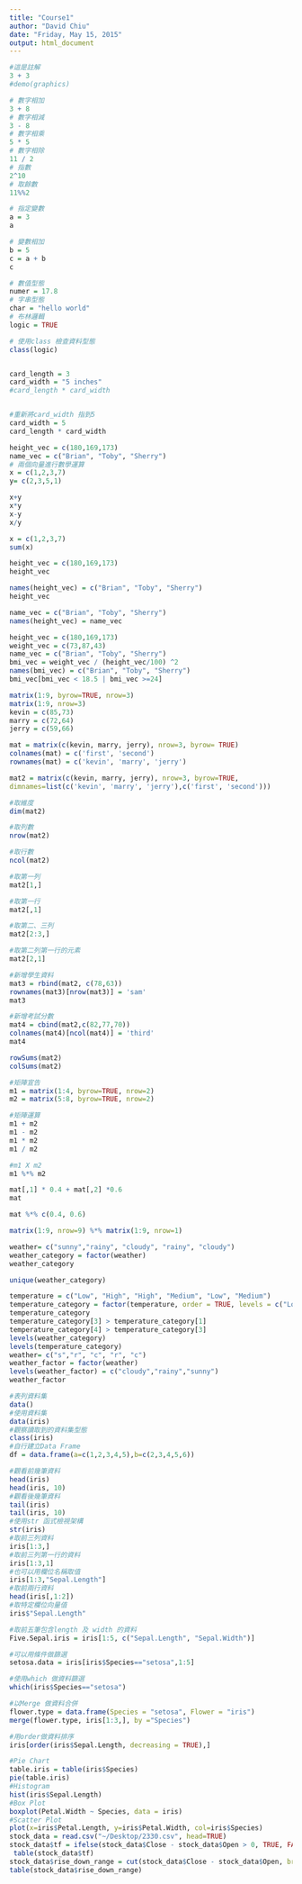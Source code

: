 ```yaml
---
title: "Course1"
author: "David Chiu"
date: "Friday, May 15, 2015"
output: html_document
---
```


```r
#這是註解
3 + 3
#demo(graphics)
```

```r
# 數字相加
3 + 8
# 數字相減
3 - 8
# 數字相乘
5 * 5
# 數字相除
11 / 2
# 指數
2^10
# 取餘數
11%%2
```

```r
# 指定變數
a = 3
a

# 變數相加
b = 5
c = a + b
c
```

```r
# 數值型態
numer = 17.8
# 字串型態
char = "hello world"
# 布林邏輯
logic = TRUE

# 使用class 檢查資料型態
class(logic)


card_length = 3
card_width = "5 inches"
#card_length * card_width


#重新將card_width 指到5
card_width = 5
card_length * card_width
```
```r

height_vec = c(180,169,173)
name_vec = c("Brian", "Toby", "Sherry")
# 兩個向量進行數學運算
x = c(1,2,3,7) 
y= c(2,3,5,1)

x+y 
x*y
x-y 
x/y

x = c(1,2,3,7) 
sum(x)

height_vec = c(180,169,173)
height_vec

names(height_vec) = c("Brian", "Toby", "Sherry")
height_vec

name_vec = c("Brian", "Toby", "Sherry")
names(height_vec) = name_vec


```

```r
height_vec = c(180,169,173)
weight_vec = c(73,87,43)
name_vec = c("Brian", "Toby", "Sherry")
bmi_vec = weight_vec / (height_vec/100) ^2
names(bmi_vec) = c("Brian", "Toby", "Sherry")
bmi_vec[bmi_vec < 18.5 | bmi_vec >=24]
```

```r
matrix(1:9, byrow=TRUE, nrow=3)
matrix(1:9, nrow=3)
kevin = c(85,73)
marry = c(72,64)
jerry = c(59,66)

mat = matrix(c(kevin, marry, jerry), nrow=3, byrow= TRUE)
colnames(mat) = c('first', 'second')
rownames(mat) = c('kevin', 'marry', 'jerry')

mat2 = matrix(c(kevin, marry, jerry), nrow=3, byrow=TRUE, 
dimnames=list(c('kevin', 'marry', 'jerry'),c('first', 'second')))

#取維度
dim(mat2)

#取列數
nrow(mat2)

#取行數
ncol(mat2)

#取第一列
mat2[1,] 

#取第一行
mat2[,1]

#取第二、三列
mat2[2:3,]

#取第二列第一行的元素
mat2[2,1]

#新增學生資料
mat3 = rbind(mat2, c(78,63))
rownames(mat3)[nrow(mat3)] = 'sam'
mat3

#新增考試分數
mat4 = cbind(mat2,c(82,77,70))
colnames(mat4)[ncol(mat4)] = 'third'
mat4

rowSums(mat2)
colSums(mat2)

#矩陣宣告
m1 = matrix(1:4, byrow=TRUE, nrow=2)
m2 = matrix(5:8, byrow=TRUE, nrow=2)

#矩陣運算
m1 + m2
m1 - m2
m1 * m2
m1 / m2

#m1 X m2 
m1 %*% m2

mat[,1] * 0.4 + mat[,2] *0.6
mat

mat %*% c(0.4, 0.6)

matrix(1:9, nrow=9) %*% matrix(1:9, nrow=1)
```
```r
weather= c("sunny","rainy", "cloudy", "rainy", "cloudy")
weather_category = factor(weather)
weather_category

unique(weather_category)

temperature = c("Low", "High", "High", "Medium", "Low", "Medium")
temperature_category = factor(temperature, order = TRUE, levels = c("Low", "Medium", "High"))
temperature_category
temperature_category[3] > temperature_category[1]
temperature_category[4] > temperature_category[3]
levels(weather_category)
levels(temperature_category)
weather= c("s","r", "c", "r", "c")
weather_factor = factor(weather)
levels(weather_factor) = c("cloudy","rainy","sunny")
weather_factor

```

```r
#表列資料集
data()
#使用資料集
data(iris)
#觀察讀取到的資料集型態
class(iris)
#自行建立Data Frame
df = data.frame(a=c(1,2,3,4,5),b=c(2,3,4,5,6))

#觀看前幾筆資料
head(iris)
head(iris, 10)
#觀看後幾筆資料
tail(iris)
tail(iris, 10)
#使用str 函式檢視架構
str(iris)
#取前三列資料
iris[1:3,]
#取前三列第一行的資料
iris[1:3,1]
#也可以用欄位名稱取值
iris[1:3,"Sepal.Length"]
#取前兩行資料
head(iris[,1:2])
#取特定欄位向量值
iris$"Sepal.Length"

#取前五筆包含length 及 width 的資料
Five.Sepal.iris = iris[1:5, c("Sepal.Length", "Sepal.Width")]

#可以用條件做篩選
setosa.data = iris[iris$Species=="setosa",1:5]

#使用which 做資料篩選
which(iris$Species=="setosa")

#以Merge 做資料合併
flower.type = data.frame(Species = "setosa", Flower = "iris")
merge(flower.type, iris[1:3,], by ="Species")

#用order做資料排序
iris[order(iris$Sepal.Length, decreasing = TRUE),]

#Pie Chart
table.iris = table(iris$Species)
pie(table.iris)
#Histogram
hist(iris$Sepal.Length)
#Box Plot
boxplot(Petal.Width ~ Species, data = iris)
#Scatter Plot
plot(x=iris$Petal.Length, y=iris$Petal.Width, col=iris$Species)
stock_data = read.csv("~/Desktop/2330.csv", head=TRUE)
stock_data$tf = ifelse(stock_data$Close - stock_data$Open > 0, TRUE, FALSE)
 table(stock_data$tf)
stock_data$rise_down_range = cut(stock_data$Close - stock_data$Open, breaks=quantile(stock_data$Close - stock_data$Open))
table(stock_data$rise_down_range)


```
